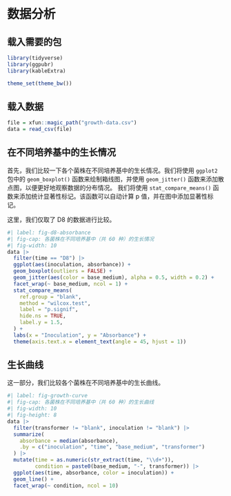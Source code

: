 # 数据分析

## 载入需要的包

```r
library(tidyverse)
library(ggpubr)
library(kableExtra)

theme_set(theme_bw())
```


## 载入数据

```r
file = xfun::magic_path("growth-data.csv")
data = read_csv(file)
```

## 在不同培养基中的生长情况

首先，我们比较一下各个菌株在不同培养基中的生长情况。我们将使用 `ggplot2` 包中的 `geom_boxplot()` 函数来绘制箱线图，并使用 `geom_jitter()` 函数来添加散点图，以便更好地观察数据的分布情况。
我们将使用 `stat_compare_means()` 函数来添加统计显著性标记。该函数可以自动计算 p 值，并在图中添加显著性标记。

这里，我们仅取了 D8 的数据进行比较。

```r
#| label: fig-d8-absorbance
#| fig-cap: 各菌株在不同培养基中（共 60 种）的生长情况
#| fig-width: 10
data |> 
  filter(time == "D8") |>
  ggplot(aes(inoculation, absorbance)) +
  geom_boxplot(outliers = FALSE) +
  geom_jitter(aes(color = base_medium), alpha = 0.5, width = 0.2) +
  facet_wrap(~ base_medium, ncol = 1) +
  stat_compare_means(
    ref.group = "blank",
    method = "wilcox.test",
    label = "p.signif",
    hide.ns = TRUE,
    label.y = 1.5,
  ) +
  labs(x = "Inoculation", y = "Absorbance") +
  theme(axis.text.x = element_text(angle = 45, hjust = 1))
```


## 生长曲线

这一部分，我们比较各个菌株在不同培养基中的生长曲线。

```r
#| label: fig-growth-curve
#| fig-cap: 各菌株在不同培养基中（共 60 种）的生长曲线
#| fig-width: 10
#| fig-height: 8
data |> 
  filter(transformer != "blank", inoculation != "blank") |>
  summarize(
    absorbance = median(absorbance),
    .by = c("inoculation", "time", "base_medium", "transformer")
  ) |> 
  mutate(time = as.numeric(str_extract(time, "\\d+")),
         condition = paste0(base_medium, "-", transformer)) |>
  ggplot(aes(time, absorbance, color = inoculation)) +
  geom_line() +
  facet_wrap(~ condition, ncol = 10)
```


